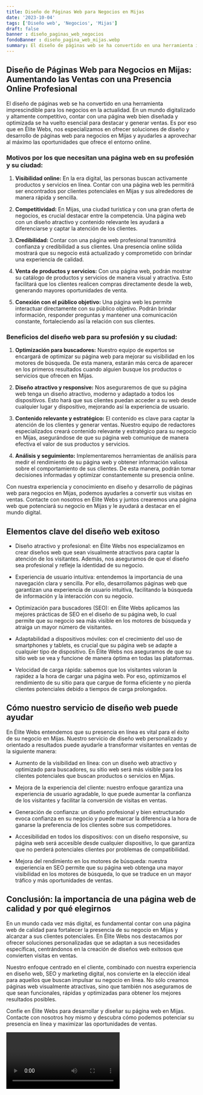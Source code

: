 ```yaml
---
title: Diseño de Páginas Web para Negocios en Mijas
date: '2023-10-04'
tags: ['Diseño web', 'Negocios', 'Mijas']
draft: false
banner : diseño_paginas_web_negocios
fondoBanner : diseño_pagina_web_mijas.webp
summary: El diseño de páginas web se ha convertido en una herramienta imprescindible para los negocios en la actualidad. En un mundo digitalizado y altamente competitivo, contar con una página web bien diseñada y optimizada se ha vuelto esencial para destacar y generar ventas. Es por eso que en Élite Webs, nos especializamos en ofrecer soluciones de diseño y desarrollo de páginas web para negocios en Mijas y ayudarles a aprovechar al máximo las oportunidades que ofrece el entorno online.
---
```


## Diseño de Páginas Web para Negocios en Mijas: Aumentando las Ventas con una Presencia Online Profesional

El diseño de páginas web se ha convertido en una herramienta imprescindible para los negocios en la actualidad. En un mundo digitalizado y altamente competitivo, contar con una página web bien diseñada y optimizada se ha vuelto esencial para destacar y generar ventas. Es por eso que en Élite Webs, nos especializamos en ofrecer soluciones de diseño y desarrollo de páginas web para negocios en Mijas y ayudarles a aprovechar al máximo las oportunidades que ofrece el entorno online.

### Motivos por los que necesitan una página web en su profesión y su ciudad:

1. **Visibilidad online:** En la era digital, las personas buscan activamente productos y servicios en línea. Contar con una página web les permitirá ser encontrados por clientes potenciales en Mijas y sus alrededores de manera rápida y sencilla.

2. **Competitividad:** En Mijas, una ciudad turística y con una gran oferta de negocios, es crucial destacar entre la competencia. Una página web con un diseño atractivo y contenido relevante les ayudará a diferenciarse y captar la atención de los clientes.

3. **Credibilidad:** Contar con una página web profesional transmitirá confianza y credibilidad a sus clientes. Una presencia online sólida mostrará que su negocio está actualizado y comprometido con brindar una experiencia de calidad.

4. **Venta de productos y servicios:** Con una página web, podrán mostrar su catálogo de productos y servicios de manera visual y atractiva. Esto facilitará que los clientes realicen compras directamente desde la web, generando mayores oportunidades de venta.

5. **Conexión con el público objetivo:** Una página web les permite interactuar directamente con su público objetivo. Podrán brindar información, responder preguntas y mantener una comunicación constante, fortaleciendo así la relación con sus clientes.

### Beneficios del diseño web para su profesión y su ciudad:

1. **Optimización para buscadores:** Nuestro equipo de expertos se encargará de optimizar su página web para mejorar su visibilidad en los motores de búsqueda. De esta manera, estarán más cerca de aparecer en los primeros resultados cuando alguien busque los productos o servicios que ofrecen en Mijas.

2. **Diseño atractivo y responsive:** Nos aseguraremos de que su página web tenga un diseño atractivo, moderno y adaptado a todos los dispositivos. Esto hará que sus clientes puedan acceder a su web desde cualquier lugar y dispositivo, mejorando así la experiencia de usuario.

3. **Contenido relevante y estratégico:** El contenido es clave para captar la atención de los clientes y generar ventas. Nuestro equipo de redactores especializados creará contenido relevante y estratégico para su negocio en Mijas, asegurándose de que su página web comunique de manera efectiva el valor de sus productos y servicios.

4. **Análisis y seguimiento:** Implementaremos herramientas de análisis para medir el rendimiento de su página web y obtener información valiosa sobre el comportamiento de sus clientes. De esta manera, podrán tomar decisiones informadas y optimizar constantemente su presencia online.

Con nuestra experiencia y conocimiento en diseño y desarrollo de páginas web para negocios en Mijas, podemos ayudarles a convertir sus visitas en ventas. Contacte con nosotros en Élite Webs y juntos crearemos una página web que potenciará su negocio en Mijas y le ayudará a destacar en el mundo digital.

<GifSeo />

<Cta />

## Elementos clave del diseño web exitoso

- Diseño atractivo y profesional: en Élite Webs nos especializamos en crear diseños web que sean visualmente atractivos para captar la atención de los visitantes. Además, nos aseguramos de que el diseño sea profesional y refleje la identidad de su negocio.

- Experiencia de usuario intuitiva: entendemos la importancia de una navegación clara y sencilla. Por ello, desarrollamos páginas web que garantizan una experiencia de usuario intuitiva, facilitando la búsqueda de información y la interacción con su negocio.

- Optimización para buscadores (SEO): en Élite Webs aplicamos las mejores prácticas de SEO en el diseño de su página web, lo cual permite que su negocio sea más visible en los motores de búsqueda y atraiga un mayor número de visitantes.

- Adaptabilidad a dispositivos móviles: con el crecimiento del uso de smartphones y tablets, es crucial que su página web se adapte a cualquier tipo de dispositivo. En Élite Webs nos aseguramos de que su sitio web se vea y funcione de manera óptima en todas las plataformas.

- Velocidad de carga rápida: sabemos que los visitantes valoran la rapidez a la hora de cargar una página web. Por eso, optimizamos el rendimiento de su sitio para que cargue de forma eficiente y no pierda clientes potenciales debido a tiempos de carga prolongados.

## Cómo nuestro servicio de diseño web puede ayudar

En Élite Webs entendemos que su presencia en línea es vital para el éxito de su negocio en Mijas. Nuestro servicio de diseño web personalizado y orientado a resultados puede ayudarle a transformar visitantes en ventas de la siguiente manera:

- Aumento de la visibilidad en línea: con un diseño web atractivo y optimizado para buscadores, su sitio web será más visible para los clientes potenciales que buscan productos o servicios en Mijas.

- Mejora de la experiencia del cliente: nuestro enfoque garantiza una experiencia de usuario agradable, lo que puede aumentar la confianza de los visitantes y facilitar la conversión de visitas en ventas.

- Generación de confianza: un diseño profesional y bien estructurado evoca confianza en su negocio y puede marcar la diferencia a la hora de ganarse la preferencia de los clientes sobre sus competidores.

- Accesibilidad en todos los dispositivos: con un diseño responsive, su página web será accesible desde cualquier dispositivo, lo que garantiza que no perderá potenciales clientes por problemas de compatibilidad.

- Mejora del rendimiento en los motores de búsqueda: nuestra experiencia en SEO permite que su página web obtenga una mayor visibilidad en los motores de búsqueda, lo que se traduce en un mayor tráfico y más oportunidades de ventas.

## Conclusión: la importancia de una página web de calidad y por qué elegirnos

En un mundo cada vez más digital, es fundamental contar con una página web de calidad para fortalecer la presencia de su negocio en Mijas y alcanzar a sus clientes potenciales. En Élite Webs nos destacamos por ofrecer soluciones personalizadas que se adaptan a sus necesidades específicas, centrándonos en la creación de diseños web exitosos que convierten visitas en ventas.

Nuestro enfoque centrado en el cliente, combinado con nuestra experiencia en diseño web, SEO y marketing digital, nos convierte en la elección ideal para aquellos que buscan impulsar su negocio en línea. No sólo creamos páginas web visualmente atractivas, sino que también nos aseguramos de que sean funcionales, rápidas y optimizadas para obtener los mejores resultados posibles.

Confíe en Élite Webs para desarrollar y diseñar su página web en Mijas. Contacte con nosotros hoy mismo y descubra cómo podemos potenciar su presencia en línea y maximizar las oportunidades de ventas.

<Video />

<CtaBot job='Negocios' city='Mijas'/>

<Gmaps query='Mijas+españa+maps' />